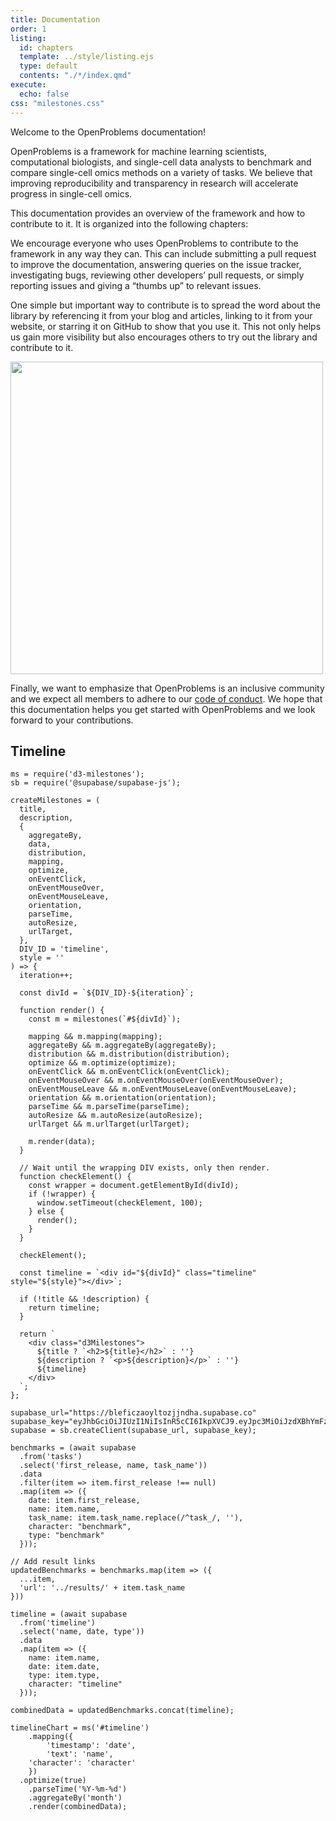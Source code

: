 ```yaml
---
title: Documentation
order: 1
listing:
  id: chapters
  template: ../style/listing.ejs
  type: default
  contents: "./*/index.qmd"
execute:
  echo: false
css: "milestones.css"
---
```


Welcome to the OpenProblems documentation!

OpenProblems is a framework for machine learning scientists, computational biologists, and single-cell data analysts to benchmark and compare single-cell omics methods on a variety of tasks. We believe that improving reproducibility and transparency in research will accelerate progress in single-cell omics.

This documentation provides an overview of the framework and how to contribute to it. It is organized into the following chapters: 

:::{#chapters}
:::

We encourage everyone who uses OpenProblems to contribute to the framework in any way they can. This can include submitting a pull request to improve the documentation, answering queries on the issue tracker, investigating bugs, reviewing other developers' pull requests, or simply reporting issues and giving a "thumbs up" to relevant issues. 

One simple but important way to contribute is to spread the word about the library by referencing it from your blog and articles, linking to it from your website, or starring it on GitHub to show that you use it. This not only helps us gain more visibility but also encourages others to try out the library and contribute to it. 

[![](images/stargazers.png){width=500px}](https://github.com/openproblems-bio/openproblems/stargazers)

Finally, we want to emphasize that OpenProblems is an inclusive community and we expect all members to adhere to our [code of conduct](fundamentals/philosophy.qmd#inclusiveness). We hope that this documentation helps you get started with OpenProblems and we look forward to your contributions.


<!-- add timeline in D3 -->
## Timeline
:::{#timeline}

:::

```ojs
ms = require('d3-milestones');
sb = require('@supabase/supabase-js');
```


```ojs
createMilestones = (
  title,
  description,
  {
    aggregateBy,
    data,
    distribution,
    mapping,
    optimize,
    onEventClick,
    onEventMouseOver,
    onEventMouseLeave,
    orientation,
    parseTime,
    autoResize,
    urlTarget,
  },
  DIV_ID = 'timeline',
  style = ''
) => {
  iteration++;

  const divId = `${DIV_ID}-${iteration}`;

  function render() {
    const m = milestones(`#${divId}`);

    mapping && m.mapping(mapping);
    aggregateBy && m.aggregateBy(aggregateBy);
    distribution && m.distribution(distribution);
    optimize && m.optimize(optimize);
    onEventClick && m.onEventClick(onEventClick);
    onEventMouseOver && m.onEventMouseOver(onEventMouseOver);
    onEventMouseLeave && m.onEventMouseLeave(onEventMouseLeave);
    orientation && m.orientation(orientation);
    parseTime && m.parseTime(parseTime);
    autoResize && m.autoResize(autoResize);
    urlTarget && m.urlTarget(urlTarget);

    m.render(data);
  }

  // Wait until the wrapping DIV exists, only then render.
  function checkElement() {
    const wrapper = document.getElementById(divId);
    if (!wrapper) {
      window.setTimeout(checkElement, 100);
    } else {
      render();
    }
  }

  checkElement();

  const timeline = `<div id="${divId}" class="timeline" style="${style}"></div>`;

  if (!title && !description) {
    return timeline;
  }

  return `
    <div class="d3Milestones">
      ${title ? `<h2>${title}</h2>` : ''}
      ${description ? `<p>${description}</p>` : ''}
      ${timeline}
    </div>
  `;
};
```



```ojs
supabase_url="https://bleficzaoyltozjjndha.supabase.co"
supabase_key="eyJhbGciOiJIUzI1NiIsInR5cCI6IkpXVCJ9.eyJpc3MiOiJzdXBhYmFzZSIsInJlZiI6ImJsZWZpY3phb3lsdG96ampuZGhhIiwicm9sZSI6ImFub24iLCJpYXQiOjE3MjQyNDI2ODMsImV4cCI6MjAzOTgxODY4M30.fHtpJTveDUF1z07_k7FZX3wLy7bXpkYl5KyA5o_EuQY"
supabase = sb.createClient(supabase_url, supabase_key);

benchmarks = (await supabase
  .from('tasks')
  .select('first_release, name, task_name'))
  .data
  .filter(item => item.first_release !== null)
  .map(item => ({
    date: item.first_release,
    name: item.name,
    task_name: item.task_name.replace(/^task_/, ''),
    character: "benchmark",
    type: "benchmark"
  }));

// Add result links
updatedBenchmarks = benchmarks.map(item => ({
  ...item,
  'url': '../results/' + item.task_name
}))

timeline = (await supabase
  .from('timeline')
  .select('name, date, type'))
  .data
  .map(item => ({
    name: item.name,
    date: item.date,
    type: item.type,
    character: "timeline"
  }));

combinedData = updatedBenchmarks.concat(timeline);

```

<!-- ```{ojs}
Template = (args) => {
  gandalf = createMilestones(
    Object.assign(args, {
      distribution: 'top',
      data: updatedBenchmarks,
    }),
    'timeline-benchmark',
    'height: 200px !important'
  );
  frodo = createMilestones(
    undefined,
    undefined,
    Object.assign(args, {
      distribution: 'bottom',
      data: frodoData,
    }),
    'timeline-frodo',
    'height: 200px !important; margin-top: -200px !important'
  );
  return gandalf + frodo;
};
``` -->


```ojs

timelineChart = ms('#timeline')
	.mapping({
		'timestamp': 'date',
		'text': 'name',
    'character': 'character'
	})
  .optimize(true)
	.parseTime('%Y-%m-%d')
	.aggregateBy('month')
	.render(combinedData);


```

